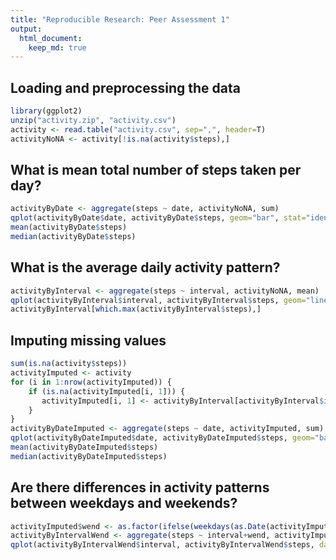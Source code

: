 ```yaml
---
title: "Reproducible Research: Peer Assessment 1"
output: 
  html_document:
    keep_md: true
---
```



## Loading and preprocessing the data
```r
library(ggplot2)
unzip("activity.zip", "activity.csv")
activity <- read.table("activity.csv", sep=",", header=T)
activityNoNA <- activity[!is.na(activity$steps),]
```

## What is mean total number of steps taken per day?
```r
activityByDate <- aggregate(steps ~ date, activityNoNA, sum)
qplot(activityByDate$date, activityByDate$steps, geom="bar", stat="identity")
mean(activityByDate$steps)
median(activityByDate$steps)
```

## What is the average daily activity pattern?
```r
activityByInterval <- aggregate(steps ~ interval, activityNoNA, mean)
qplot(activityByInterval$interval, activityByInterval$steps, geom="line", stat="identity")
activityByInterval[which.max(activityByInterval$steps),]
```

## Imputing missing values
```r
sum(is.na(activity$steps))
activityImputed <- activity
for (i in 1:nrow(activityImputed)) {
    if (is.na(activityImputed[i, 1])) {
       activityImputed[i, 1] <- activityByInterval[activityByInterval$interval == activityImputed[i, 3], 2]
    }
}
activityByDateImputed <- aggregate(steps ~ date, activityImputed, sum)
qplot(activityByDateImputed$date, activityByDateImputed$steps, geom="bar", stat="identity")
mean(activityByDateImputed$steps)
median(activityByDateImputed$steps)
```

## Are there differences in activity patterns between weekdays and weekends?
```r
activityImputed$wend <- as.factor(ifelse(weekdays(as.Date(activityImputed$date)) %in% c("Saturday","Sunday"), "Weekend", "Weekday"))
activityByIntervalWend <- aggregate(steps ~ interval+wend, activityImputed, mean)
qplot(activityByIntervalWend$interval, activityByIntervalWend$steps, data=activityByIntervalWend, geom="line", stat="identity", facets = .~wend)
```

